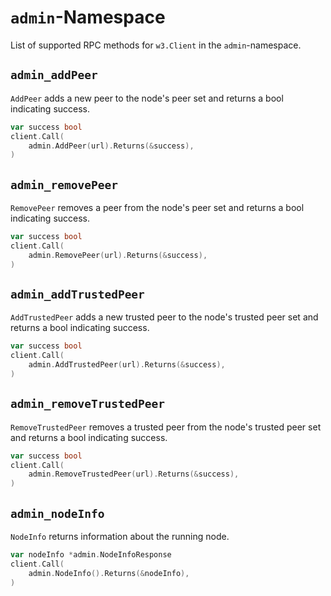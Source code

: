 # `admin`-Namespace

List of supported RPC methods for `w3.Client` in the `admin`-namespace.

## `admin_addPeer`
`AddPeer` adds a new peer to the node's peer set and returns a bool indicating success.
```go {3}
var success bool
client.Call(
    admin.AddPeer(url).Returns(&success),
)
```

## `admin_removePeer`
`RemovePeer` removes a peer from the node's peer set and returns a bool indicating success.
```go {3}
var success bool
client.Call(
    admin.RemovePeer(url).Returns(&success),
)
```

## `admin_addTrustedPeer`
`AddTrustedPeer` adds a new trusted peer to the node's trusted peer set and returns a bool indicating success.
```go {3}
var success bool
client.Call(
    admin.AddTrustedPeer(url).Returns(&success),
)
```

## `admin_removeTrustedPeer`
`RemoveTrustedPeer` removes a trusted peer from the node's trusted peer set and returns a bool indicating success.
```go {3}
var success bool
client.Call(
    admin.RemoveTrustedPeer(url).Returns(&success),
)
```

## `admin_nodeInfo`
`NodeInfo` returns information about the running node.
```go {3}
var nodeInfo *admin.NodeInfoResponse
client.Call(
    admin.NodeInfo().Returns(&nodeInfo),
)
```

